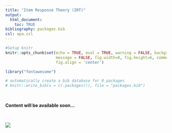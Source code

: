 ```yaml
---
title: "Item Response Theory (IRT)"
output:
  html_document:
    toc: TRUE
bibliography: packages.bib
csl: apa.csl
---
```



```r
#Setup knitr
knitr::opts_chunk$set(echo = TRUE, eval = TRUE, warning = FALSE, background = "gray85",
                      message = FALSE, fig.width=8, fig.height=6, comment = NA,
                      fig.align = 'center')

library("fontawesome")

# automatically create a bib database for R packages
# knitr::write_bib(x = c(.packages()), file = "packages.bib")
```


<br>

<p align="center">
**Content will be available soon...**

<br>

![](figures/construction.jpg)
</p>
